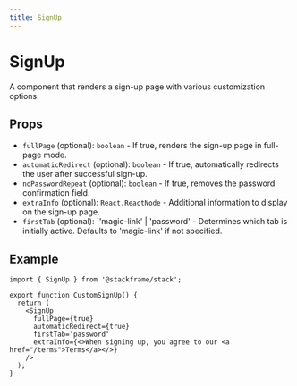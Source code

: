 ```yaml
---
title: SignUp
---
```


# SignUp

A component that renders a sign-up page with various customization options.

## Props

- `fullPage` (optional): `boolean` - If true, renders the sign-up page in full-page mode.
- `automaticRedirect` (optional): `boolean` - If true, automatically redirects the user after successful sign-up.
- `noPasswordRepeat` (optional): `boolean` - If true, removes the password confirmation field.
- `extraInfo` (optional): `React.ReactNode` - Additional information to display on the sign-up page.
- `firstTab` (optional): `'magic-link' | 'password' - Determines which tab is initially active. Defaults to 'magic-link' if not specified.

## Example

```tsx
import { SignUp } from '@stackframe/stack';

export function CustomSignUp() {
  return (
    <SignUp
      fullPage={true}
      automaticRedirect={true}
      firstTab='password'
      extraInfo={<>When signing up, you agree to our <a href="/terms">Terms</a></>}
    />
  );
}
```